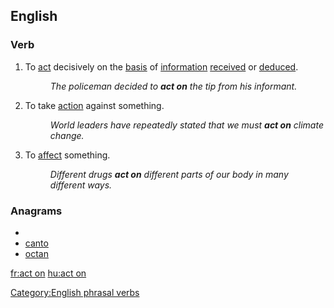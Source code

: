 ==English==

===Verb===
{{infl|en|verb|phrasal verb|head=to [[act]] on}}

# To [[act]] decisively on the [[basis]] of [[information]] [[receive]]d or [[deduce]]d.
#: ''The policeman decided to '''act on''' the tip from his informant.''
# To take [[action]] against something.
#: ''World leaders have repeatedly stated that we must '''act on''' climate change.''
# {{medicine}} To [[affect]] something.
#: ''Different drugs '''act on''' different parts of our body in many different ways.''

===Anagrams===
* {{alphagram|acnot}}
* [[canto#English|canto]]
* [[octan#English|octan]]


[[Category:English phrasal verbs]]

[[fr:act on]]
[[hu:act on]]